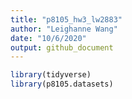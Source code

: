 ```yaml
---
title: "p8105_hw3_lw2883"
author: "Leighanne Wang"
date: "10/6/2020"
output: github_document
---
```


```r
library(tidyverse)
library(p8105.datasets)
```

